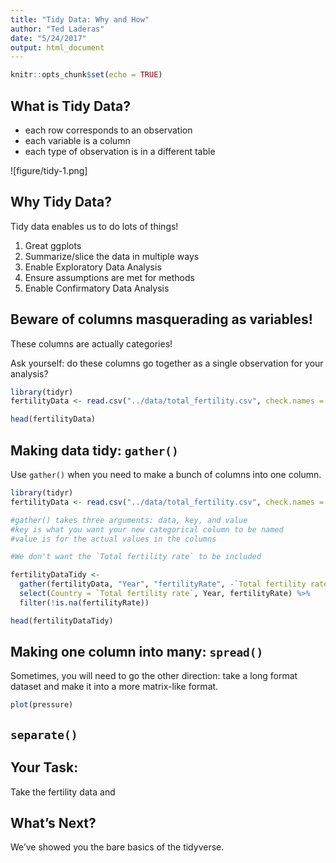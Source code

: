 ```yaml
---
title: "Tidy Data: Why and How"
author: "Ted Laderas"
date: "5/24/2017"
output: html_document
---
```


```r
knitr::opts_chunk$set(echo = TRUE)
```

## What is Tidy Data?

- each row corresponds to an observation
- each variable is a column
- each type of observation is in a different table

![figure/tidy-1.png]

## Why Tidy Data?

Tidy data enables us to do lots of things!

1) Great ggplots
2) Summarize/slice the data in multiple ways
3) Enable Exploratory Data Analysis
4) Ensure assumptions are met for methods
5) Enable Confirmatory Data Analysis

## Beware of columns masquerading as variables!

These columns are actually categories!

Ask yourself: do these columns go together as a single observation for your analysis?

```r
library(tidyr)
fertilityData <- read.csv("../data/total_fertility.csv", check.names = FALSE)

head(fertilityData)
```


## Making data tidy: `gather()`

Use `gather()` when you need to make a bunch of columns into one column. 

```r
library(tidyr)
fertilityData <- read.csv("../data/total_fertility.csv", check.names = FALSE)

#gather() takes three arguments: data, key, and value
#key is what you want your new categorical column to be named
#value is for the actual values in the columns

#We don't want the `Total fertility rate` to be included

fertilityDataTidy <- 
  gather(fertilityData, "Year", "fertilityRate", -`Total fertility rate`) %>% 
  select(Country = `Total fertility rate`, Year, fertilityRate) %>% 
  filter(!is.na(fertilityRate))

head(fertilityDataTidy)
```

## Making one column into many: `spread()`

Sometimes, you will need to go the other direction: take a long format dataset and make it into a more matrix-like format.

```r
plot(pressure)
```

## `separate()`


## Your Task:

Take the fertility data and 

## What's Next?

We've showed you the bare basics of the tidyverse.